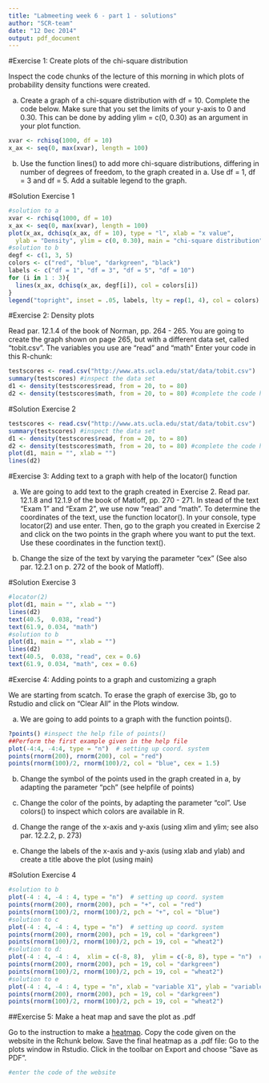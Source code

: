 ```yaml
---
title: "Labmeeting week 6 - part 1 - solutions"
author: "SCR-team"
date: "12 Dec 2014"
output: pdf_document
---
```


#Exercise 1: Create plots of the chi-square distribution 

Inspect the code chunks of the lecture of this morning in which plots of probability density functions were created.

a. Create a graph of a chi-square distribution with df = 10. Complete the code below. Make sure that you set the limits of your y-axis to 0 and 0.30. This can be done by adding ylim = c(0, 0.30) as an argument in your plot function.

```r
xvar <- rchisq(1000, df = 10)
x_ax <- seq(0, max(xvar), length = 100) 

```

b. Use the function lines() to add more chi-square distributions, differing in number of degrees of freedom, to the graph created in a. Use df = 1, df = 3 and df = 5. Add a suitable legend to the graph.


#Solution Exercise 1
```r
#solution to a
xvar <- rchisq(1000, df = 10)
x_ax <- seq(0, max(xvar), length = 100) 
plot(x_ax, dchisq(x_ax, df = 10), type = "l", xlab = "x value",
  ylab = "Density", ylim = c(0, 0.30), main = "chi-square distribution")
#solution to b
degf <- c(1, 3, 5)
colors <- c("red", "blue", "darkgreen", "black")
labels <- c("df = 1", "df = 3", "df = 5", "df = 10")
for (i in 1 : 3){
  lines(x_ax, dchisq(x_ax, degf[i]), col = colors[i])
}
legend("topright", inset = .05, labels, lty = rep(1, 4), col = colors)
```

#Exercise 2: Density plots

Read par. 12.1.4 of the book of Norman, pp. 264 - 265. You are going to create the graph shown on page 265, but with a different data set, called "tobit.csv". The variables you use are "read" and "math"
Enter your code in this R-chunk:

```r
testscores <- read.csv("http://www.ats.ucla.edu/stat/data/tobit.csv")
summary(testscores) #inspect the data set
d1 <- density(testscores$read, from = 20, to = 80) 
d2 <- density(testscores$math, from = 20, to = 80) #complete the code here

```

#Solution Exercise 2

```r
testscores <- read.csv("http://www.ats.ucla.edu/stat/data/tobit.csv")
summary(testscores) #inspect the data set
d1 <- density(testscores$read, from = 20, to = 80) 
d2 <- density(testscores$math, from = 20, to = 80) #complete the code here
plot(d1, main = "", xlab = "")
lines(d2)
```

#Exercise 3: Adding text to a graph with help of the locator() function

a. We are going to add text to the graph created in Exercise 2. Read par. 12.1.8 and 12.1.9 of the book of Matloff, pp. 270 - 271. In stead of the text "Exam 1" and "Exam 2", we use now "read" and "math". To determine the coordinates of the text, use the function locator(). In your console, type locator(2) and use enter. Then, go to the graph you created in Exercise 2 and click on the two points in the graph where you want to put the text. Use these coordinates in the function text().

b. Change the size of the text by varying the parameter "cex" (See also par. 12.2.1 on p. 272 of the book of Matloff).

#Solution Exercise 3

```r
#locator(2)
plot(d1, main = "", xlab = "")
lines(d2)
text(40.5,  0.038, "read")
text(61.9, 0.034, "math")
#solution to b
plot(d1, main = "", xlab = "")
lines(d2)
text(40.5,  0.038, "read", cex = 0.6)
text(61.9, 0.034, "math", cex = 0.6)
```


#Exercise 4: Adding points to a graph and customizing a graph

We are starting from scatch. To erase the graph of exercise 3b, go to Rstudio and click on "Clear All" in the Plots window.

a. We are going to add points to a graph with the function points(). 

```r
?points() #inspect the help file of points()
##Perform the first example given in the help file
plot(-4:4, -4:4, type = "n")  # setting up coord. system
points(rnorm(200), rnorm(200), col = "red")
points(rnorm(100)/2, rnorm(100)/2, col = "blue", cex = 1.5)
```

b. Change the symbol of the points used in the graph created in a, by adapting the parameter "pch" (see helpfile of points)

c. Change the color of the points, by adapting the parameter "col". Use colors() to inspect which colors are available in R.

d. Change the range of the x-axis and y-axis (using xlim and ylim; see also par. 12.2.2, p. 273)

e. Change the labels of the x-axis and y-axis (using xlab and ylab) and create a title above the plot (using main)


#Solution Exercise 4

```r
#solution to b
plot(-4 : 4, -4 : 4, type = "n")  # setting up coord. system
points(rnorm(200), rnorm(200), pch = "+", col = "red")
points(rnorm(100)/2, rnorm(100)/2, pch = "+", col = "blue")
#solution to c
plot(-4 : 4, -4 : 4, type = "n")  # setting up coord. system
points(rnorm(200), rnorm(200), pch = 19, col = "darkgreen")
points(rnorm(100)/2, rnorm(100)/2, pch = 19, col = "wheat2")
#solution to d:
plot(-4 : 4, -4 : 4,  xlim = c(-8, 8),  ylim = c(-8, 8), type = "n")  # 
points(rnorm(200), rnorm(200), pch = 19, col = "darkgreen") 
points(rnorm(100)/2, rnorm(100)/2, pch = 19, col = "wheat2")
#solution to e
plot(-4 : 4, -4 : 4, type = "n", xlab = "variable X1", ylab = "variable X2")  
points(rnorm(200), rnorm(200), pch = 19, col = "darkgreen")
points(rnorm(100)/2, rnorm(100)/2, pch = 19, col = "wheat2")

```


##Exercise 5: Make a heat map and save the plot as .pdf

Go to the instruction to make a [heatmap](http://flowingdata.com/2010/01/21/how-to-make-a-heatmap-a-quick-and-easy-solution/).
Copy the code given on the website in the Rchunk below. Save the final heatmap as a .pdf file: Go to the plots window in Rstudio. Click in the toolbar on Export and choose "Save as PDF".

```r
#enter the code of the website
```

